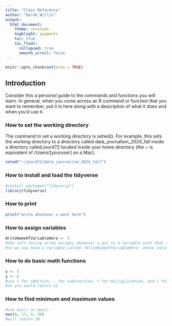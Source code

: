 ```yaml
---
title: "Class Reference"
author: "Derek Willis"
output:
  html_document:
    theme: cerulean
    highlight: pygments
    toc: true
    toc_float:
      collapsed: true
      smooth_scroll: false
---
```


```r
knitr::opts_chunk$set(echo = TRUE)
```

## Introduction

Consider this a personal guide to the commands and functions you will learn. In general, when you come across an R command or function that you want to remember, put it in here along with a description of what it does and when you'd use it.

### How to set the working directory

The command to set a working directory is setwd(). For example, this sets the working directory to a directory called data_journalism_2024_fall inside a directory called jour472 located inside your home directory (the ~ is equivalent of /Users/[youruser] on a Mac).

```r

setwd("~/jour472/data_journalism_2024_fall")

```

### How to install and load the tidyverse

```r
#install.packages("tidyverse")
library(tidyverse)
```

### How to print

```r

print("write whatever u want here")

```

### How to assign variables

```r

WriteNameOfVariableHere <- 3
#the left-facing arrow assigns whatever u put to a variable with that name
#so we now have a variable called 'WriteNameOfVariableHere' whose value is 3

```

### How to do basic math functions

```r

x <- 5
y <- 6
#use + for addition, - for subtraction, * for multiplication, and / for division
#so y+x would return 11

```

### How to find minimum and maximum values

```r

#use min() or max()
max(8, 17, 4, 38)
#will return 38

```